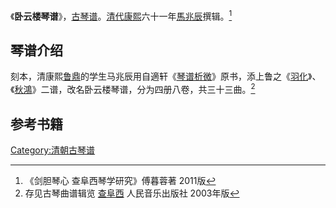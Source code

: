 《'''卧云楼琴谱'''》，[[古琴谱|古琴谱]]。[[清代|清代]][[康熙|康熙]]六十一年[[馬兆辰|馬兆辰]]撰辑。<ref>《剑胆琴心 查阜西琴学研究》傅暮蓉著 2011版</ref>
==琴谱介绍==

刻本，清康熙[[鲁鼎|鲁鼎]]的学生马兆辰用自適轩《[[琴谱析微|琴谱析微]]》原书，添上鲁之《[[羽化登仙|羽化]]》、《[[秋鴻|秋鴻]]》二谱，改名卧云楼琴谱，分为四册八卷，共三十三曲。<ref>存见古琴曲谱辑览 [[查阜西|查阜西]] 人民音乐出版社 2003年版</ref>

==参考书籍==

[[Category:清朝古琴谱|Category:清朝古琴谱]]